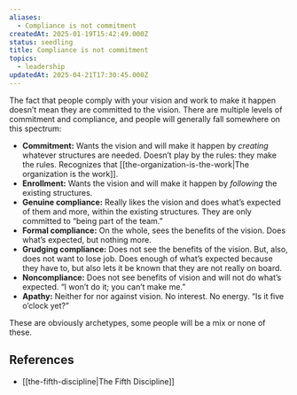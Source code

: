 ```yaml
---
aliases:
  - Compliance is not commitment
createdAt: 2025-01-19T15:42:49.000Z
status: seedling
title: Compliance is not commitment
topics:
  - leadership
updatedAt: 2025-04-21T17:30:45.000Z
---
```

The fact that people comply with your vision and work to make it happen doesn’t mean they are committed to the vision. There are multiple levels of commitment and compliance, and people will generally fall somewhere on this spectrum:

- **Commitment:** Wants the vision and will make it happen by _creating_ whatever structures are needed. Doesn’t play by the rules: they make the rules. Recognizes that [[the-organization-is-the-work|The organization is the work]].
- **Enrollment:** Wants the vision and will make it happen by _following_ the existing structures.
- **Genuine compliance:** Really likes the vision and does what’s expected of them and more, within the existing structures. They are only committed to “being part of the team.”
- **Formal compliance:** On the whole, sees the benefits of the vision. Does what’s expected, but nothing more.
- **Grudging compliance:** Does not see the benefits of the vision. But, also, does not want to lose job. Does enough of what’s expected because they have to, but also lets it be known that they are not really on board.
- **Noncompliance:** Does not see benefits of vision and will not do what’s expected. “I won’t do it; you can’t make me.”
- **Apathy:** Neither for nor against vision. No interest. No energy. “Is it five o’clock yet?”

These are obviously archetypes, some people will be a mix or none of these.

## References

- [[the-fifth-discipline|The Fifth Discipline]]
